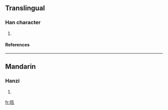 ==Translingual==
===Han character===
{{Han char|rn=30|rad=口|as=05|sn=8|four=|canj=口一女弓 (RMVN)}}
# {{defn|Han|sort=口05}}
====References====
{{Han ref|kx=0185.211|dkj=03511|hdz=10588.060|uh=5493|ud=21651}}
----
==Mandarin==
===Hanzi===
{{cmn-hanzi|pin=[[wǎ]] (wa3)|wg=wa<sup>3</sup>}}
# {{defn|Mandarin}}

[[fr:咓]]